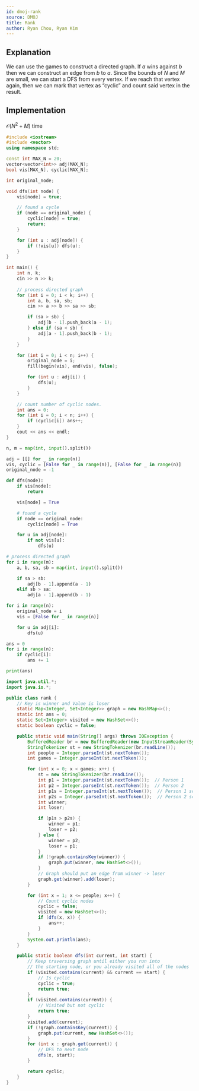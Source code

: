 ```yaml
---
id: dmoj-rank
source: DMOJ
title: Rank
author: Ryan Chou, Ryan Kim
---
```


## Explanation
We can use the games to construct a directed graph. If $a$ wins against $b$ then we can construct an edge from $b$ to $a$. Since the bounds of $N$ and $M$ are small, we can start a DFS from every vertex. If we reach that vertex again, then we can mark that vertex as “cyclic” and count said vertex in the result.

## Implementation
$\mathcal{O}(N^2 + M)$ time

<LanguageSection>
<CPPSection>

```cpp
#include <iostream>
#include <vector>
using namespace std;

const int MAX_N = 20;
vector<vector<int>> adj(MAX_N);
bool vis[MAX_N], cyclic[MAX_N];

int original_node;

void dfs(int node) {
	vis[node] = true;

	// found a cycle
	if (node == original_node) {
		cyclic[node] = true;
		return;
	}

	for (int u : adj[node]) {
		if (!vis[u]) dfs(u);
	}
}

int main() {
	int n, k;
	cin >> n >> k;
	
	// process directed graph
	for (int i = 0; i < k; i++) {
		int a, b, sa, sb;
		cin >> a >> b >> sa >> sb;

		if (sa > sb) {
			adj[b - 1].push_back(a - 1);
		} else if (sa < sb) {
			adj[a - 1].push_back(b - 1);
		}
	}

	for (int i = 0; i < n; i++) {
		original_node = i;
		fill(begin(vis), end(vis), false);

		for (int u : adj[i]) {
			dfs(u);
		}
	}

	// count number of cyclic nodes.
	int ans = 0;
	for (int i = 0; i < n; i++) {
		if (cyclic[i]) ans++;
	}
	cout << ans << endl;
}
```
</CPPSection>

<PySection>

```py
n, m = map(int, input().split())

adj = [[] for _ in range(n)]
vis, cyclic = [False for _ in range(n)], [False for _ in range(n)]
original_node = -1

def dfs(node):
	if vis[node]: 
		return

	vis[node] = True

	# found a cycle
	if node == original_node:
		cyclic[node] = True

	for u in adj[node]:
		if not vis[u]: 
			dfs(u)

# process directed graph
for i in range(m):
	a, b, sa, sb = map(int, input().split())

	if sa > sb:
		adj[b - 1].append(a - 1)
	elif sb > sa:
		adj[a - 1].append(b - 1)

for i in range(n):
	original_node = i
	vis = [False for _ in range(n)]

	for u in adj[i]:
		dfs(u)

ans = 0
for i in range(n):
	if cyclic[i]:
		ans += 1

print(ans)
```
</PySection>

<JavaSection>
	
```java
import java.util.*;
import java.io.*;

public class rank {
	// Key is winner and Value is loser
    static Map<Integer, Set<Integer>> graph = new HashMap<>();
    static int ans = 0;
    static Set<Integer> visited = new HashSet<>();
    static boolean cyclic = false;

    public static void main(String[] args) throws IOException {
        BufferedReader br = new BufferedReader(new InputStreamReader(System.in));
        StringTokenizer st = new StringTokenizer(br.readLine());
        int people = Integer.parseInt(st.nextToken());
        int games = Integer.parseInt(st.nextToken());

        for (int x = 0; x < games; x++) {
        	st = new StringTokenizer(br.readLine());
        	int p1 = Integer.parseInt(st.nextToken());  // Person 1
        	int p2 = Integer.parseInt(st.nextToken());  // Person 2
        	int p1s = Integer.parseInt(st.nextToken());  // Person 1 score
        	int p2s = Integer.parseInt(st.nextToken());  // Person 2 score
        	int winner;
        	int loser;

        	if (p1s > p2s) {
                winner = p1;
                loser = p2;
        	} else {
                winner = p2;
                loser = p1;
            }
        	if (!graph.containsKey(winner)) {
                graph.put(winner, new HashSet<>());
			}
            // Graph should put an edge from winner -> loser
            graph.get(winner).add(loser);
        }

        for (int x = 1; x <= people; x++) {
            // Count cyclic nodes
        	cyclic = false;
            visited = new HashSet<>();
            if (dfs(x, x)) {
                ans++;
            }
        }
        System.out.println(ans);
    }

    public static boolean dfs(int current, int start) {
		// Keep traversing graph until either you run into 
		// the starting node, or you already visited all of the nodes
        if (visited.contains(current) && current == start) {
            // Is cyclic
            cyclic = true;
            return true;
        }
        if (visited.contains(current)) {
            // Visited but not cyclic
            return true;
        }
        visited.add(current);
        if (!graph.containsKey(current)) {
            graph.put(current, new HashSet<>());
		}
        for (int x : graph.get(current)) {
			// DFS to next node
            dfs(x, start);
		}

        return cyclic;
    }
}
```
</JavaSection>
</LanguageSection>
